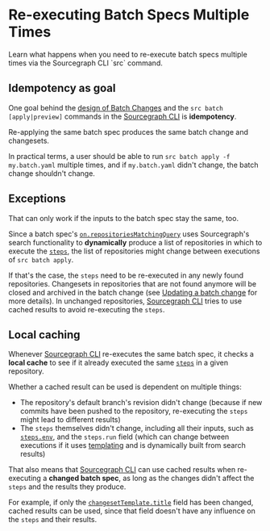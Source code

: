 # Re-executing Batch Specs Multiple Times

<p className="subtitle">Learn what happens when you need to re-execute batch specs multiple times via the Sourcegraph CLI `src` command.</p>

## Idempotency as goal

One goal behind the [design of Batch Changes](/batch-changes/design) and the `src batch [apply|preview]` commands in the [Sourcegraph CLI](/cli/) is **idempotency**.

Re-applying the same batch spec produces the same batch change and changesets.

In practical terms, a user should be able to run `src batch apply -f my.batch.yaml` multiple times, and if `my.batch.yaml` didn't change, the batch change shouldn't change.

## Exceptions

That can only work if the inputs to the batch spec stay the same, too.

Since a batch spec's [`on.repositoriesMatchingQuery`](/batch-changes/batch-spec-yaml-reference#onrepositoriesmatchingquery) uses Sourcegraph's search functionality to **dynamically** produce a list of repositories in which to execute the [`steps`](/batch-changes/batch-spec-yaml-reference#steps), the list of repositories might change between executions of `src batch apply`.

If that's the case, the `steps` need to be re-executed in any newly found repositories. Changesets in repositories that are not found anymore will be closed and archived in the batch change (see [Updating a batch change](/batch-changes/update-a-batch-change) for more details). In unchanged repositories, [Sourcegraph CLI](/cli/) tries to use cached results to avoid re-executing the `steps`.

## Local caching

Whenever [Sourcegraph CLI](/cli/) re-executes the same batch spec, it checks a **local cache** to see if it already executed the same [`steps`](/batch-changes/batch-spec-yaml-reference#steps) in a given repository.

Whether a cached result can be used is dependent on multiple things:

- The repository's default branch's revision didn't change (because if new commits have been pushed to the repository, re-executing the `steps` might lead to different results)
- The `steps` themselves didn't change, including all their inputs, such as [`steps.env`](/batch-changes/batch-spec-yaml-reference#environmentarray), and the `steps.run` field (which can change between executions if it uses [templating](/batch-changes/batch-spec-templating) and is dynamically built from search results)

That also means that [Sourcegraph CLI](/cli/) can use cached results when re-executing a **changed batch spec**, as long as the changes didn't affect the `steps` and the results they produce.

For example, if only the [`changesetTemplate.title`](/batch-changes/batch-spec-yaml-reference#changesettemplatetitle) field has been changed, cached results can be used, since that field doesn't have any influence on the `steps` and their results.
